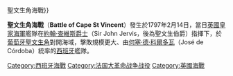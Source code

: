 {{For|其他發生在該地的海戰|聖文生角海戰 (消歧義){{!}}聖文生角海戰}}
{{Expand English|time=2018-03-31T14:26:26+00:00}} {{Infobox Military Conflict
|conflict=聖文生角海戰
|partof=[[法國革命戰爭|法國革命戰爭]]
|campaign=[[法國革命戰爭|法國革命戰爭]]地中海戰場
|image=[[Image:Cleveley,_Cape_St_Vincent.jpg|300px]]
|caption=《1797年2月14日聖文生角戰役》<br />由[[羅伯特·克利弗雷|羅伯特·克利弗雷]]繪
|date=1797年2月14日
|place= [[葡萄牙|葡萄牙]][[聖文生角|聖文生角]]附近
|result=英軍決定性勝利
|combatant1=[[File:Union_flag_1606_(Kings_Colors).svg|25px]] [[大不列顛王國|英國]]
|combatant2={{flagicon|Spain|1785}} [[西班牙|西班牙]]
|commander1=[[約翰·查維斯，第一代聖文生伯爵|約翰·查維斯爵士]]
|commander2=[[何塞·德·科爾多瓦|何塞·德·科爾多瓦]]
|strength1=戰列艦15艘<br />巡防艦5艘<br />單桅帆船1艘<br />單桅快速帆船1艘
|strength2=戰列艦28艘<br />巡防艦7艘
|casualties1=73人陣亡<br />327人受傷
|casualties2=4艘戰列艦被俘<br />250人陣亡<br />550人受傷<br />3,000人被俘
}}

'''聖文生角海戰'''（'''Battle of Cape St Vincent'''）發生於1797年2月14日，當日[[英國|英國]][[皇家海軍|皇家海軍]]艦隊在[[第一代圣文森特伯爵约翰·杰维斯|約翰·查維斯爵士]]（Sir John Jervis，後為聖文生伯爵）指揮下，於[[葡萄牙|葡萄牙]][[聖文生角|聖文生角]]對開海域，擊敗規模更大、由[[何塞·德·科爾多瓦|何塞·德·科爾多瓦]]（José de Córdoba）統率的[[西班牙|西班牙]]艦隊。

[[Category:西班牙海戰|Category:西班牙海戰]]
[[Category:法国大革命战争战役|Category:法国大革命战争战役]]
[[Category:英國海戰|Category:英國海戰]]